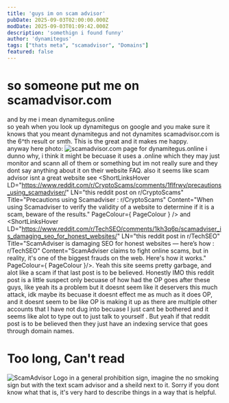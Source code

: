 ```yaml
---
title: 'guys im on scam advisor'
pubDate: 2025-09-03T02:00:00.000Z
modDate: 2025-09-03T01:09:42.000Z
description: 'somethign i found funny'
author: 'dynamitegus'
tags: ["thats meta", "scamadvisor", "Domains"]
featured: false
---
```



# so someone put me on scamadvisor.com
and by me i mean dynamitegus.online\
so yeah when you look up dynamitegus on google and you make sure it knows that you meant dynamitegus and not dynamites scamadvisor.com is the 6^th result or smth. This is the great and it makes me happy.\
anyway here photo:
<Image alt="scamadvisor.com page for dynamitegus.online" src={scamadvisordotcom} class="rounded-xl m-4" />
i dunno why, i think it might be becuase it uses a .online which they may just monitor and scann all of them or something but im not really sure and they dont say anything about it on their website FAQ.
also it seems like scam advisor isnt a great website see <ShortLinksHover LD="https://www.reddit.com/r/CryptoScams/comments/1flfrwy/precautions_using_scamadviser/" LN="this reddit post on r/CryptoScams" Title="Precautions using Scamadviser : r/CryptoScams"  Content="When using Scamadviser to verify the validity of a website to determine if it is a scam, beware of the results." PageColour={ PageColour } /> and <ShortLinksHover LD="https://www.reddit.com/r/TechSEO/comments/1kh3q6p/scamadviser_is_damaging_seo_for_honest_websites/" LN="this reddit post in r/TechSEO" Title="ScamAdviser is damaging SEO for honest websites — here’s how : r/TechSEO" Content="ScamAdviser claims to fight online scams, but in reality, it's one of the biggest frauds on the web. Here's how it works." PageColour={ PageColour }/>. Yeah this site seems pretty garbage, and alot like a scam if that last post is to be believed. Honestly IMO this reddit post is a little suspect only becuase of how had the OP goes after these guys, like yeah its a problem but it doesnt seem like it deservers this much attack, idk maybe its becuase it doesnt effect me as much as it does OP, and it doesnt seem to be like OP is making it up as there are multiple other accounts that I have not dug into becuase I just cant be bothered and it seems like alot to type out to just talk to yourself <ShortLinksHover LD="https://www.youtube.com/watch?v=MWEgD1PVFNg" LN="but weirder things have happened on the internet" Title="The 'Author' of My Immortal Emailed Me, And Then It Got Worse - Sarah Z" Content="In which I solve a decade-old My Immortal-related mystery... but probably not the one you're thinking of." PageColour={PageColour}/>.
But yeah if that reddit post is to be believed then they just have an indexing service that goes through domain names. 
# Too long, Can't read
<Image alt="ScamAdvisor Logo in a general prohibition sign, imagine the no smoking sign but with the text scam advisor and a sheild next to it. Sorry if you dont know what that is, it's very hard to describe things in a way that is helpful." src={scamadviserbad} class="rounded-xl m-4"/>
